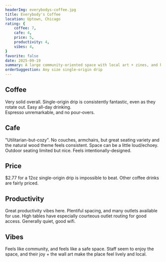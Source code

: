 ```yaml
---
headerImg: everybodys-coffee.jpg
title: Everybody's Coffee
location: Uptown, Chicago
rating: {
    coffee: 7,
    cafe: 4,
    price: 5,
    productivity: 4,
    vibes: 4,
}
favorite: false
date: 2025-09-19
summary: A large community-oriented space with local art + zines, and high-quality-yet-cheap single-origin drip coffee.
orderSuggestion: Any size single-origin drip
---
```


## Coffee

Very solid overall. Single-origin drip is consistently fantastic, even as they rotate out. Easy all-day drinking.\
Espresso unremarkable, and no pour-overs.

## Cafe

"Utilitarian-but-cozy". No couches, armchairs, but great seating variety and the natural wood theme feels consistent. Space can be a little loud/echoey. Outdoor seating limited but nice. Feels intentionally-designed.

## Price

$2.77 for a 12oz single-origin drip is impossible to beat. Other coffee drinks are fairly priced.

## Productivity

Great productivity vibes here. Plentiful spacing, and many outlets available for use. High tables have especially courteous outlet routing for good access. Generally quiet, good wifi.

## Vibes

Feels like community, and feels like a safe space. Staff seem to enjoy the space, and their joy + the wall art make the place feel lively and local.